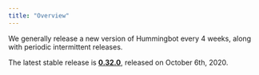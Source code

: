```yaml
---
title: "Overview"
---
```


We generally release a new version of Hummingbot every 4 weeks, along with periodic intermittent releases.

The latest stable release is **[0.32.0](/release-notes/0.32.0)**, released on October 6th, 2020.
